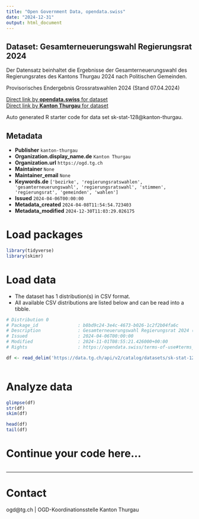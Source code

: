 ```yaml
---
title: "Open Government Data, opendata.swiss"
date: "2024-12-31"
output: html_document
---
```


## Dataset: Gesamterneuerungswahl Regierungsrat 2024

Der Datensatz beinhaltet die Ergebnisse der Gesamterneuerungswahl des Regierungsrates des Kantons Thurgau 2024 nach Politischen Gemeinden.

Provisorisches Endergebnis Grossratswahlen 2024 (Stand 07.04.2024)

[Direct link by **opendata.swiss** for dataset](https://opendata.swiss/de/dataset/gesamterneuerungswahl-regierungsrat-2024)<br>
[Direct link by **Kanton Thurgau** for dataset](https://data.tg.ch/explore/dataset/sk-stat-128/)

Auto generated R starter code for data set sk-stat-128@kanton-thurgau.

## Metadata

- **Publisher** `kanton-thurgau`
- **Organization.display_name.de** `Kanton Thurgau`
- **Organization.url** `https://ogd.tg.ch`
- **Maintainer** `None`
- **Maintainer_email** `None`
- **Keywords.de** `['bezirke', 'regierungsratswahlen', 'gesamterneuerungswahl', 'regierungsratswahl', 'stimmen', 'regierungsrat', 'gemeinden', 'wahlen']`
- **Issued** `2024-04-06T00:00:00`
- **Metadata_created** `2024-04-08T11:54:54.723403`
- **Metadata_modified** `2024-12-30T11:03:29.026175`


# Load packages

```r

library(tidyverse)
library(skimr)

```

# Load data

-   The dataset has 1 distribution(s) in CSV format.
-   All available CSV distributions are listed below and can be read into a tibble.

```r

# Distribution 0
# Package_id               : b8bd9c24-3e4c-4673-b026-1c2f2b04fa6c
# Description              : Gesamterneuerungswahl Regierungsrat 2024 (csv)
# Issued                   : 2024-04-06T00:00:00
# Modified                 : 2024-11-01T08:55:21.426000+00:00
# Rights                   : https://opendata.swiss/terms-of-use#terms_by

df <- read_delim('https://data.tg.ch/api/v2/catalog/datasets/sk-stat-128/exports/csv?use_labels=true')



```

# Analyze data

```r

glimpse(df)
str(df)
skim(df)

head(df)
tail(df)

```

# Continue your code here...

```r

```

------------------------------------------------------------------------

# Contact

ogd@tg.ch | OGD-Koordinationsstelle Kanton Thurgau
